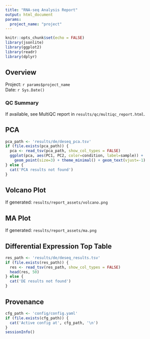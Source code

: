 ```yaml
---
title: "RNA-seq Analysis Report"
output: html_document
params:
  project_name: "project"
---
```


```r
knitr::opts_chunk$set(echo = FALSE)
library(jsonlite)
library(ggplot2)
library(readr)
library(dplyr)
```

## Overview

Project: `r params$project_name`  
Date: `r Sys.Date()`

### QC Summary

If available, see MultiQC report in `results/qc/multiqc_report.html`.

## PCA

```r
pca_path <- 'results/de/deseq_pca.tsv'
if (file.exists(pca_path)) {
  pca <- read_tsv(pca_path, show_col_types = FALSE)
  ggplot(pca, aes(PC1, PC2, color=condition, label=sample)) +
    geom_point(size=3) + theme_minimal() + geom_text(vjust=-1)
} else {
  cat('PCA results not found')
}
```

## Volcano Plot

If generated: `results/report_assets/volcano.png`

## MA Plot

If generated: `results/report_assets/ma.png`

## Differential Expression Top Table

```r
res_path <- 'results/de/deseq_results.tsv'
if (file.exists(res_path)) {
  res <- read_tsv(res_path, show_col_types = FALSE)
  head(res, 50)
} else {
  cat('DE results not found')
}
```

## Provenance

```r
cfg_path <- 'config/config.yaml'
if (file.exists(cfg_path)) {
  cat('Active config at', cfg_path, '\n')
}
sessionInfo()
```






